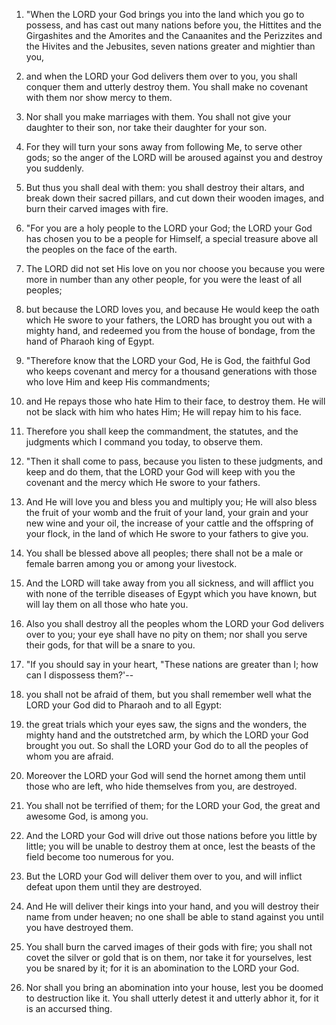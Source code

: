 
1. "When the LORD your God brings you into the land which you go to possess, and has cast out many nations before you, the Hittites and the Girgashites and the Amorites and the Canaanites and the Perizzites and the Hivites and the Jebusites, seven nations greater and mightier than you,

2. and when the LORD your God delivers them over to you, you shall conquer them and utterly destroy them. You shall make no covenant with them nor show mercy to them.

3. Nor shall you make marriages with them. You shall not give your daughter to their son, nor take their daughter for your son.

4. For they will turn your sons away from following Me, to serve other gods; so the anger of the LORD will be aroused against you and destroy you suddenly.

5. But thus you shall deal with them: you shall destroy their altars, and break down their sacred pillars, and cut down their wooden images, and burn their carved images with fire.

6. "For you are a holy people to the LORD your God; the LORD your God has chosen you to be a people for Himself, a special treasure above all the peoples on the face of the earth.

7. The LORD did not set His love on you nor choose you because you were more in number than any other people, for you were the least of all peoples;

8. but because the LORD loves you, and because He would keep the oath which He swore to your fathers, the LORD has brought you out with a mighty hand, and redeemed you from the house of bondage, from the hand of Pharaoh king of Egypt.

9. "Therefore know that the LORD your God, He is God, the faithful God who keeps covenant and mercy for a thousand generations with those who love Him and keep His commandments;

10. and He repays those who hate Him to their face, to destroy them. He will not be slack with him who hates Him; He will repay him to his face.

11. Therefore you shall keep the commandment, the statutes, and the judgments which I command you today, to observe them.

12. "Then it shall come to pass, because you listen to these judgments, and keep and do them, that the LORD your God will keep with you the covenant and the mercy which He swore to your fathers.

13. And He will love you and bless you and multiply you; He will also bless the fruit of your womb and the fruit of your land, your grain and your new wine and your oil, the increase of your cattle and the offspring of your flock, in the land of which He swore to your fathers to give you.

14. You shall be blessed above all peoples; there shall not be a male or female barren among you or among your livestock.

15. And the LORD will take away from you all sickness, and will afflict you with none of the terrible diseases of Egypt which you have known, but will lay them on all those who hate you.

16. Also you shall destroy all the peoples whom the LORD your God delivers over to you; your eye shall have no pity on them; nor shall you serve their gods, for that will be a snare to you.

17. "If you should say in your heart, "These nations are greater than I; how can I dispossess them?'--

18. you shall not be afraid of them, but you shall remember well what the LORD your God did to Pharaoh and to all Egypt:

19. the great trials which your eyes saw, the signs and the wonders, the mighty hand and the outstretched arm, by which the LORD your God brought you out. So shall the LORD your God do to all the peoples of whom you are afraid.

20. Moreover the LORD your God will send the hornet among them until those who are left, who hide themselves from you, are destroyed.

21. You shall not be terrified of them; for the LORD your God, the great and awesome God, is among you.

22. And the LORD your God will drive out those nations before you little by little; you will be unable to destroy them at once, lest the beasts of the field become too numerous for you.

23. But the LORD your God will deliver them over to you, and will inflict defeat upon them until they are destroyed.

24. And He will deliver their kings into your hand, and you will destroy their name from under heaven; no one shall be able to stand against you until you have destroyed them.

25. You shall burn the carved images of their gods with fire; you shall not covet the silver or gold that is on them, nor take it for yourselves, lest you be snared by it; for it is an abomination to the LORD your God.

26. Nor shall you bring an abomination into your house, lest you be doomed to destruction like it. You shall utterly detest it and utterly abhor it, for it is an accursed thing.


